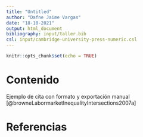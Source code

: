 ```yaml
---
title: "Untitled"
author: "Dafne Jaime Vargas"
date: "18-10-2021"
output: html_document
bibliography: input/taller.bib
csl: input/cambridge-university-press-numeric.csl
---
```


```r
knitr::opts_chunk$set(echo = TRUE)

```

# Contenido

Ejemplo de cita con formato y exportación manual [@browneLabormarketInequalityIntersections2007a]

# Referencias